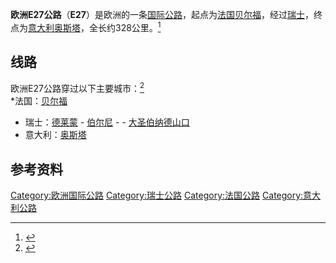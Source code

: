 {{noteTA
|1=zh-hans:伯尔尼; zh-tw:伯恩; zh-hk:伯恩;
|2=zh-hans:大圣伯纳德山口; zh-hant:大聖伯納山口;
}}
{{Infobox road2
| country=EUR
| marker_image= [[File:Tabliczka_E27.svg|100px]]
| length_km = 328
| map        = E27 route.jpg
| direction_a = 北
| terminus_a = [[法國|法國]][[貝爾福|貝爾福]]
| junction   = 
| direction_b = 南
| terminus_b = [[義大利|義大利]][[奧斯塔|奧斯塔]]
| countries  = {{FRA}}<br>{{SWI}}<br>{{ITA}}
}}
'''欧洲E27公路'''（'''E27'''）是欧洲的一条[[欧洲国际公路|国际公路]]，起点为[[法国|法国]][[贝尔福|贝尔福]]，经过[[瑞士|瑞士]]，终点为[[意大利|意大利]][[奥斯塔|奥斯塔]]，全长约328公里。<ref>{{Cite web |url = http://www.elbruz.org/eroads/E27.htm |title = E27 |publisher = Elbruz |accessdate = 20 April 2015 |archive-date = 2017-04-21 |archive-url = https://web.archive.org/web/20170421194624/http://www.elbruz.org/eroads/E27.htm |dead-url = no }}</ref>

== 线路 ==
欧洲E27公路穿过以下主要城市：<ref>{{Cite web |url = https://www.unece.org/fileadmin/DAM/trans/conventn/ECE-TRANS-SC1-384e.pdf |title = AGR 2008 revised-384en bis - unece |publisher = UN Treaty Collection |accessdate = 20 April 2015 |archive-date = 2016-03-03 |archive-url = https://web.archive.org/web/20160303232948/http://www.unece.org/fileadmin/DAM/trans/conventn/ECE-TRANS-SC1-384e.pdf |dead-url = no }}</ref><br />
*法国：[[贝尔福|贝尔福]]
*瑞士：[[德莱蒙|德莱蒙]] - [[伯尔尼|伯尔尼]] - {{le|馬爾蒂尼 (瓦萊州)|Martigny|馬爾蒂尼}} - [[大圣伯纳德山口|大圣伯纳德山口]]
*意大利：[[奥斯塔|奥斯塔]]

==参考资料==
{{reflist}}

{{欧洲国际公路网}}

[[Category:欧洲国际公路|Category:欧洲国际公路]]
[[Category:瑞士公路|Category:瑞士公路]]
[[Category:法国公路|Category:法国公路]]
[[Category:意大利公路|Category:意大利公路]]